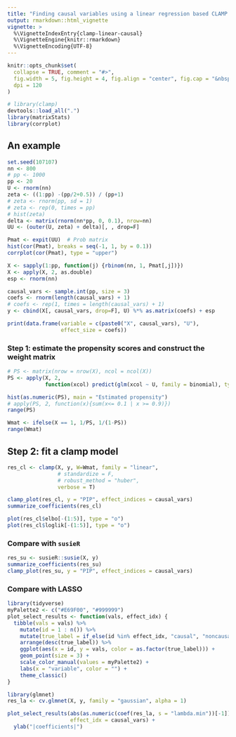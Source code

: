 ```yaml
---
title: "Finding causal variables using a linear regression based CLAMP model"
output: rmarkdown::html_vignette
vignette: >
  %\VignetteIndexEntry{clamp-linear-causal}
  %\VignetteEngine{knitr::rmarkdown}
  %\VignetteEncoding{UTF-8}
---
```


```r
knitr::opts_chunk$set(
  collapse = TRUE, comment = "#>",
  fig.width = 5, fig.height = 4, fig.align = "center", fig.cap = "&nbsp;", 
  dpi = 120
)
```

```r
# library(clamp)
devtools::load_all(".")
library(matrixStats)
library(corrplot)
```


## An example

```r
set.seed(107107)
nn <- 800
# pp <- 1000
pp <- 20
U <- rnorm(nn)
zeta <- ((1:pp) -(pp/2+0.5)) / (pp+1)
# zeta <- rnorm(pp, sd = 1)
# zeta <- rep(0, times = pp)
# hist(zeta)
delta <- matrix(rnorm(nn*pp, 0, 0.1), nrow=nn)
UU <- (outer(U, zeta) + delta)[, , drop=F]

Pmat <- expit(UU)  # Prob matrix
hist(cor(Pmat), breaks = seq(-1, 1, by = 0.1))
corrplot(cor(Pmat), type = "upper")
```

```r
X <- sapply(1:pp, function(j) {rbinom(nn, 1, Pmat[,j])})
X <- apply(X, 2, as.double)
esp <- rnorm(nn)

causal_vars <- sample.int(pp, size = 3)
coefs <- rnorm(length(causal_vars) + 1)
# coefs <- rep(1, times = length(causal_vars) + 1)
y <- cbind(X[, causal_vars, drop=F], U) %*% as.matrix(coefs) + esp

print(data.frame(variable = c(paste0("X", causal_vars), "U"), 
                 effect_size = coefs))
```



### Step 1: estimate the propensity scores and construct the weight matrix

```r
# PS <- matrix(nrow = nrow(X), ncol = ncol(X))
PS <- apply(X, 2, 
            function(xcol) predict(glm(xcol ~ U, family = binomial), type = "response"))
```

```r
hist(as.numeric(PS), main = "Estimated propensity")
# apply(PS, 2, function(x){sum(x<= 0.1 | x >= 0.9)})
range(PS)
```

```r
Wmat <- ifelse(X == 1, 1/PS, 1/(1-PS))
range(Wmat)
```

## Step 2: fit a clamp model

```r
res_cl <- clamp(X, y, W=Wmat, family = "linear", 
                # standardize = F, 
                # robust_method = "huber",
                verbose = T)
```

```r
clamp_plot(res_cl, y = "PIP", effect_indices = causal_vars)
summarize_coefficients(res_cl)
```


```r
plot(res_cl$elbo[-(1:5)], type = "o")
plot(res_cl$loglik[-(1:5)], type = "o")
```


### Compare with `susieR`

```r
res_su <- susieR::susie(X, y)
summarize_coefficients(res_su)
clamp_plot(res_su, y = "PIP", effect_indices = causal_vars)
```

### Compare with LASSO

```r
library(tidyverse)
myPalette2 <- c("#E69F00", "#999999")
plot_select_results <- function(vals, effect_idx) {
  tibble(vals = vals) %>%
    mutate(id = 1 : n()) %>%
    mutate(true_label = if_else(id %in% effect_idx, "causal", "noncausal")) %>%
    arrange(desc(true_label)) %>%
    ggplot(aes(x = id, y = vals, color = as.factor(true_label))) +
    geom_point(size = 3) +
    scale_color_manual(values = myPalette2) +
    labs(x = "variable", color = "") +
    theme_classic()
}
```


```r
library(glmnet)
res_la <- cv.glmnet(X, y, family = "gaussian", alpha = 1)

plot_select_results(abs(as.numeric(coef(res_la, s = "lambda.min"))[-1]), 
                    effect_idx = causal_vars) +
  ylab("|coefficients|")
```

